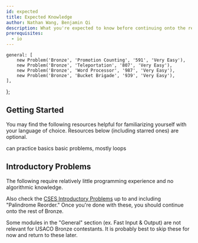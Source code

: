 ```yaml
---
id: expected
title: Expected Knowledge
author: Nathan Wang, Benjamin Qi
description: What you're expected to know before continuing onto the rest of USACO Bronze.
prerequisites:
  - io
---
```




	general: [
		new Problem('Bronze', 'Promotion Counting', '591', 'Very Easy'),
		new Problem('Bronze', 'Teleportation', '807', 'Very Easy'),
		new Problem('Bronze', 'Word Processor', '987', 'Very Easy'),
		new Problem('Bronze', 'Bucket Brigade', '939', 'Very Easy'),
	],
};

## Getting Started

You may find the following resources helpful for familiarizing yourself with your language of choice. Resources below (including starred ones) are optional.

<Resources>
	<Resource
		source="CodeSignal"
		title="Arcade, Interview Practice"
		url="https://codesignal.com/"
	>
		can practice basics
	</Resource>
	<Resource
		source="VPlanet"
		title="Learn to Code"
		url="https://www.vplanetcoding.com/course1"
	>
		basic problems, mostly loops
	</Resource>
</Resources>

## Introductory Problems

The following require relatively little programming experience and no algorithmic knowledge.

<Problems problems={problems.general} />

Also check the [CSES Introductory Problems](https://cses.fi/problemset/list/) up to and including "Palindrome Reorder." Once you're done with these, you should continue onto the rest of Bronze.

<Warning>

Some modules in the "General" section (ex. Fast Input & Output) are not relevant for USACO Bronze contestants. It is probably best to skip these for now and return to these later. <!-- However, make sure to check [Code Conventions](/general/code-con) for the templates that will be used for code snippets in later modules!
 -->

</Warning>
